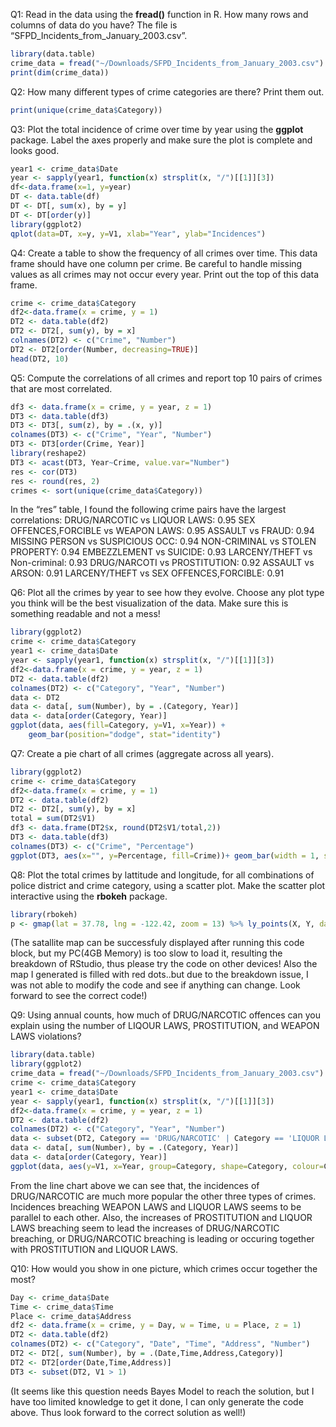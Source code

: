 Q1: Read in the data using the **fread()** function in R. How many rows and columns of data do you have? The file is "SFPD_Incidents_from_January_2003.csv".
```r
library(data.table)
crime_data = fread("~/Downloads/SFPD_Incidents_from_January_2003.csv")
print(dim(crime_data))
```

Q2: How many different types of crime categories are there? Print them out.
```r
print(unique(crime_data$Category))
```

Q3: Plot the total incidence of crime over time by year using the **ggplot** package. Label the axes properly and make sure the plot is complete and looks good.
```r
year1 <- crime_data$Date
year <- sapply(year1, function(x) strsplit(x, "/")[[1]][3])
df<-data.frame(x=1, y=year)
DT <- data.table(df)
DT <- DT[, sum(x), by = y]
DT <- DT[order(y)]
library(ggplot2)
qplot(data=DT, x=y, y=V1, xlab="Year", ylab="Incidences")
```


Q4: Create a table to show the frequency of all crimes over time. This data frame should have one column per crime. Be careful to handle missing values as all crimes may not occur every year. Print out the top of this data frame.
```r
crime <- crime_data$Category
df2<-data.frame(x = crime, y = 1)
DT2 <- data.table(df2)
DT2 <- DT2[, sum(y), by = x]
colnames(DT2) <- c("Crime", "Number")
DT2 <- DT2[order(Number, decreasing=TRUE)]
head(DT2, 10)
```


Q5: Compute the correlations of all crimes and report top 10 pairs of crimes that are most correlated.
```r
df3 <- data.frame(x = crime, y = year, z = 1)
DT3 <- data.table(df3)
DT3 <- DT3[, sum(z), by = .(x, y)]
colnames(DT3) <- c("Crime", "Year", "Number")
DT3 <- DT3[order(Crime, Year)]
library(reshape2)
DT3 <- acast(DT3, Year~Crime, value.var="Number")
res <- cor(DT3)
res <- round(res, 2)
crimes <- sort(unique(crime_data$Category))
```
In the "res" table, I found the following crime pairs have the largest correlations:
DRUG/NARCOTIC vs LIQUOR LAWS: 0.95
SEX OFFENCES,FORCIBLE vs WEAPON LAWS: 0.95
ASSAULT vs FRAUD: 0.94
MISSING PERSON vs SUSPICIOUS OCC: 0.94
NON-CRIMINAL vs STOLEN PROPERTY: 0.94
EMBEZZLEMENT vs SUICIDE: 0.93
LARCENY/THEFT vs Non-criminal: 0.93
DRUG/NARCOTI vs PROSTITUTION: 0.92
ASSAULT vs ARSON: 0.91
LARCENY/THEFT vs SEX OFFENCES,FORCIBLE: 0.91


Q6: Plot all the crimes by year to see how they evolve. Choose any plot type you think will be the best visualization of the data. Make sure this is something readable and not a mess!
```r
library(ggplot2)
crime <- crime_data$Category
year1 <- crime_data$Date
year <- sapply(year1, function(x) strsplit(x, "/")[[1]][3])
df2<-data.frame(x = crime, y = year, z = 1)
DT2 <- data.table(df2)
colnames(DT2) <- c("Category", "Year", "Number")
data <- DT2
data <- data[, sum(Number), by = .(Category, Year)]
data <- data[order(Category, Year)]
ggplot(data, aes(fill=Category, y=V1, x=Year)) +
    geom_bar(position="dodge", stat="identity")
```

Q7: Create a pie chart of all crimes (aggregate across all years).
```r
library(ggplot2)
crime <- crime_data$Category
df2<-data.frame(x = crime, y = 1)
DT2 <- data.table(df2)
DT2 <- DT2[, sum(y), by = x]
total = sum(DT2$V1)
df3 <- data.frame(DT2$x, round(DT2$V1/total,2))
DT3 <- data.table(df3)
colnames(DT3) <- c("Crime", "Percentage")
ggplot(DT3, aes(x="", y=Percentage, fill=Crime))+ geom_bar(width = 1, stat = "identity") + coord_polar("y", start=0)
```

Q8: Plot the total crimes by lattitude and longitude, for all combinations of police district and crime category, using a scatter plot. Make the scatter plot interactive using the **rbokeh** package.
```r
library(rbokeh)
p <- gmap(lat = 37.78, lng = -122.42, zoom = 13) %>% ly_points(X, Y, data = crime_data, hover = c(Category, PdDistrict), col = 'red') %>% x_axis(visible = FALSE) %>% y_axis(visible = FALSE)
```
(The satallite map can be successfuly displayed after running this code block, but my PC(4GB Memory) is too slow to load it, resulting the breakdown of RStudio, thus please try the code on other devices! Also the map I generated is filled with red dots..but due to the breakdown issue, I was not able to modify the code and see if anything can change. Look forward to see the correct code!)


Q9: Using annual counts, how much of DRUG/NARCOTIC offences can you explain using the number of LIQOUR LAWS, PROSTITUTION, and WEAPON LAWS violations?
```r
library(data.table)
library(ggplot2)
crime_data = fread("~/Downloads/SFPD_Incidents_from_January_2003.csv")
crime <- crime_data$Category
year1 <- crime_data$Date
year <- sapply(year1, function(x) strsplit(x, "/")[[1]][3])
df2<-data.frame(x = crime, y = year, z = 1)
DT2 <- data.table(df2)
colnames(DT2) <- c("Category", "Year", "Number")
data <- subset(DT2, Category == 'DRUG/NARCOTIC' | Category == 'LIQUOR LAWS' | Category == 'PROSTITUTION' | Category == 'WEAPON LAWS')
data <- data[, sum(Number), by = .(Category, Year)]
data <- data[order(Category, Year)]
ggplot(data, aes(y=V1, x=Year, group=Category, shape=Category, colour=Category)) + geom_line() + scale_colour_hue(name="Category", l=30)  + scale_linetype_discrete(name="Category")
```
From the line chart above we can see that, the incidences of DRUG/NARCOTIC are much more popular the other three types of crimes. Incidences breaching WEAPON LAWS and LIQUOR LAWS seems to be parallel to each other. Also, the increases of PROSTITUTION and LIQUOR LAWS breaching seem to lead the increases of DRUG/NARCOTIC breaching, or DRUG/NARCOTIC breaching is leading or occuring together with PROSTITUTION and LIQUOR LAWS.

Q10: How would you show in one picture, which crimes occur together the most?
```r
Day <- crime_data$Date
Time <- crime_data$Time
Place <- crime_data$Address
df2 <- data.frame(x = crime, y = Day, w = Time, u = Place, z = 1)
DT2 <- data.table(df2)
colnames(DT2) <- c("Category", "Date", "Time", "Address", "Number")
DT2 <- DT2[, sum(Number), by = .(Date,Time,Address,Category)]
DT2 <- DT2[order(Date,Time,Address)]
DT3 <- subset(DT2, V1 > 1)
```
(It seems like this question needs Bayes Model to reach the solution, but I have too limited knowledge to get it done, I can only generate the code above. Thus look forward to the correct solution as well!)
